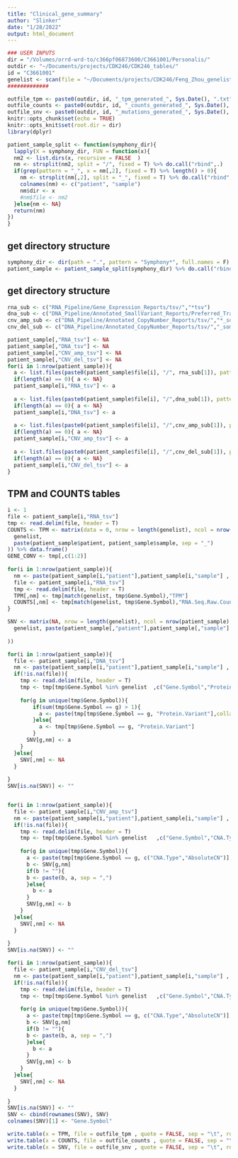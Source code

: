 ```yaml
---
title: "Clinical_gene_summary"
author: "Slinker"
date: "1/28/2022"
output: html_document
---
```


```r
### USER INPUTS
dir = "/Volumes/orrd-wrd-to/c366pf06873600/C3661001/Personalis/"
outdir <- "~/Documents/projects/CDK246/CDK246_tables/"
id = "C3661001"
genelist <- scan(file = "~/Documents/projects/CDK246/Feng_Zhou_genelist_cdk246.txt", what = "character")
#############

outfile_tpm <- paste0(outdir, id, "_tpm_generated_", Sys.Date(), ".txt")
outfile_counts <- paste0(outdir, id, "_counts_generated_", Sys.Date(), ".txt")
outfile_snv <- paste0(outdir, id, "_mutations_generated_", Sys.Date(), ".txt")
knitr::opts_chunk$set(echo = TRUE)
knitr::opts_knit$set(root.dir = dir)
library(dplyr)
```
```r
patient_sample_split <- function(symphony_dir){
  lapply(X = symphony_dir, FUN = function(x){
  nm2 <- list.dirs(x, recursive = FALSE  )
  nm <- strsplit(nm2, split = "/", fixed = T) %>% do.call("rbind",.)
  if(grep(pattern = "_", x = nm[,2], fixed = T) %>% length() > 0){
    nm <- strsplit(nm[,2], split = "_", fixed = T) %>% do.call("rbind",.) %>% data.frame()
    colnames(nm) <- c("patient", "sample")
    nm$dir <- x
    #nm$file <- nm2
  }else{nm <- NA}
  return(nm)
})
}
```

## get directory structure

```r
symphony_dir <- dir(path = ".", pattern = "Symphony*", full.names = F)
patient_sample <- patient_sample_split(symphony_dir) %>% do.call("rbind", .) %>% na.exclude()
```

## get directory structure

```r
rna_sub <- c("RNA_Pipeline/Gene_Expression_Reports/tsv/","*tsv")
dna_sub <- c("DNA_Pipeline/Annotated_SmallVariant_Reports/Preferred_Transcripts/tsv/","*somatic_dna_small_variant_report_all.tsv")
cnv_amp_sub <- c("DNA_Pipeline/Annotated_CopyNumber_Reports/tsv/","*_somatic_dna_gene_cna_report_AMP.tsv")
cnv_del_sub <- c("DNA_Pipeline/Annotated_CopyNumber_Reports/tsv/","_somatic_dna_gene_cna_report_DEL.tsv")

patient_sample[,"RNA_tsv"] <- NA
patient_sample[,"DNA_tsv"] <- NA
patient_sample[,"CNV_amp_tsv"] <- NA
patient_sample[,"CNV_del_tsv"] <- NA
for(i in 1:nrow(patient_sample)){
  a <- list.files(paste0(patient_sample$file[i], "/", rna_sub[1]), pattern = rna_sub[2], full.names = T, recursive = F)
  if(length(a) == 0){ a <- NA}
  patient_sample[i,"RNA_tsv"] <- a
  
  a <- list.files(paste0(patient_sample$file[i], "/",dna_sub[1]), pattern = dna_sub[2], full.names = T, recursive = F)
  if(length(a) == 0){ a <- NA}
  patient_sample[i,"DNA_tsv"] <- a
  
  a <- list.files(paste0(patient_sample$file[i], "/",cnv_amp_sub[1]), pattern = cnv_amp_sub[2], full.names = T, recursive = F)
  if(length(a) == 0){ a <- NA}
  patient_sample[i,"CNV_amp_tsv"] <- a
  
  a <- list.files(paste0(patient_sample$file[i], "/",cnv_del_sub[1]), pattern = cnv_del_sub[2], full.names = T, recursive = F)
  if(length(a) == 0){ a <- NA}
  patient_sample[i,"CNV_del_tsv"] <- a
}
```


## TPM and COUNTS tables

```r
i <- 1
file <- patient_sample[i,"RNA_tsv"]
tmp <- read.delim(file, header = T)
COUNTS <- TPM <- matrix(data = 0, nrow = length(genelist), ncol = nrow(patient_sample), dimnames = list(
  genelist, 
  paste(patient_sample$patient, patient_sample$sample, sep = "_")          
)) %>% data.frame()
GENE_CONV <- tmp[,c(1:2)] 
  
for(i in 1:nrow(patient_sample)){
  nm <- paste(patient_sample[i,"patient"],patient_sample[i,"sample"] ,  sep = "_")
  file <- patient_sample[i,"RNA_tsv"]
  tmp <- read.delim(file, header = T)
  TPM[,nm] <- tmp[match(genelist, tmp$Gene.Symbol),"TPM"]
  COUNTS[,nm] <- tmp[match(genelist, tmp$Gene.Symbol),"RNA.Seq.Raw.Counts"]
}


```

```r

SNV <- matrix(NA, nrow = length(genelist), ncol = nrow(patient_sample), dimnames = list(
  genelist, paste(patient_sample[,"patient"],patient_sample[,"sample"] ,  sep = "_")
  
))

for(i in 1:nrow(patient_sample)){
  file <- patient_sample[i,"DNA_tsv"]
  nm <- paste(patient_sample[i,"patient"],patient_sample[i,"sample"] ,  sep = "_")
  if(!is.na(file)){
    tmp <- read.delim(file, header = T)
    tmp <- tmp[tmp$Gene.Symbol %in% genelist  ,c("Gene.Symbol","Protein.Variant")] %>% unique()
    
    for(g in unique(tmp$Gene.Symbol)){
        if(sum(tmp$Gene.Symbol == g) > 1){
          a <- paste(tmp[tmp$Gene.Symbol == g, "Protein.Variant"],collapse=  ",")
        }else{
          a <- tmp[tmp$Gene.Symbol == g, "Protein.Variant"]
        }
      SNV[g,nm] <- a
    }
  }else{
    SNV[,nm] <- NA
  }
  
}
SNV[is.na(SNV)] <- ""



```

```r
for(i in 1:nrow(patient_sample)){
  file <- patient_sample[i,"CNV_amp_tsv"]
  nm <- paste(patient_sample[i,"patient"],patient_sample[i,"sample"] ,  sep = "_")
  if(!is.na(file)){
    tmp <- read.delim(file, header = T)
    tmp <- tmp[tmp$Gene.Symbol %in% genelist   ,c("Gene.Symbol","CNA.Type","AbsoluteCN")] %>% unique()
    
    for(g in unique(tmp$Gene.Symbol)){
      a <- paste(tmp[tmp$Gene.Symbol == g, c("CNA.Type","AbsoluteCN")],collapse = ":")
      b <- SNV[g,nm]
      if(b != ""){
      b <- paste(b, a, sep = ",")
      }else{
        b <- a
      }
      SNV[g,nm] <- b
    }
  }else{
    SNV[,nm] <- NA
  }
  
}
SNV[is.na(SNV)] <- ""
```

```r
for(i in 1:nrow(patient_sample)){
  file <- patient_sample[i,"CNV_del_tsv"]
  nm <- paste(patient_sample[i,"patient"],patient_sample[i,"sample"] ,  sep = "_")
  if(!is.na(file)){
    tmp <- read.delim(file, header = T)
    tmp <- tmp[tmp$Gene.Symbol %in% genelist   ,c("Gene.Symbol","CNA.Type","AbsoluteCN")] %>% unique()
    
    for(g in unique(tmp$Gene.Symbol)){
      a <- paste(tmp[tmp$Gene.Symbol == g, c("CNA.Type","AbsoluteCN")],collapse = ":")
      b <- SNV[g,nm]
      if(b != ""){
      b <- paste(b, a, sep = ",")
      }else{
        b <- a
      }
      SNV[g,nm] <- b
    }
  }else{
    SNV[,nm] <- NA
  }
  
}
SNV[is.na(SNV)] <- ""
SNV <- cbind(rownames(SNV), SNV)
colnames(SNV)[1] <- "Gene.Symbol"
```

```r

write.table(x = TPM, file = outfile_tpm , quote = FALSE, sep = "\t", row.names = FALSE)
write.table(x = COUNTS, file = outfile_counts , quote = FALSE, sep = "\t", row.names = FALSE)
write.table(x = SNV, file = outfile_snv , quote = FALSE, sep = "\t", row.names = FALSE)
```
